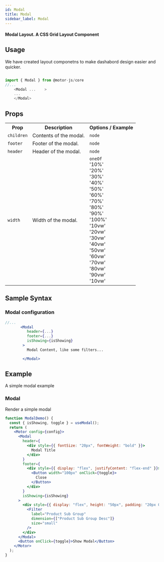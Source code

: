 ```yaml
---
id: Modal
title: Modal
sidebar_label: Modal
---
```


#### Modal Layout. A CSS Grid Layout Component

## Usage

We have created layout componetns to make dashabord design easier and quicker.

```javascript

import { Modal } from @motor-js/core
//...
    <Modal ...    >
    ...
    </Modal>

```

## Props

<table>
  <tr>
    <th>Prop</th>
    <th>Description</th>
    <th>Options / Example</th>
  </tr>
  <tr>
    <td>
      <code>children</code>
    </td>
    <td>Contents of the modal.</td>
    <td>
      <code>node</code> <br />
    </td>
  </tr>
  <tr>
    <td>
      <code>footer</code>
    </td>
    <td>Footer of the modal.</td>
    <td>
      <code>node</code> <br />
    </td>
  </tr>
  <tr>
    <td>
      <code>header</code>
    </td>
    <td>Header of the modal.</td>
    <td>
      <code>node</code> <br />
    </td>
  </tr>
  <tr>
    <td>
      <code>width</code>
    </td>
    <td>Width of the modal.</td>
    <td>
      <code>oneOf</code> <br />
      '10%' <br /> '20%' <br />
      '30%' <br />
      '40%' <br />
      '50%' <br />
      '60%' <br />
      '70%' <br />
      '80%' <br />
      '90%' <br />
      '100%' <br />
      '10vw' <br />
      '20vw' <br />
      '30vw' <br />
      '40vw' <br />
      '50vw' <br />
      '60vw' <br />
      '70vw' <br />
      '80vw' <br />
      '90vw' <br />
      '10vw' <br />
    </td>
  </tr>
</table>

## Sample Syntax

### Modal configuration

```jsx {11}
//...
       <Modal
          header={...}
          footer={...}
          isShowing={isShowing}
        >
          Modal Content, like some filters...

        </Modal>
```

## Example

A simple modal example

### Modal

Render a simple modal

```jsx live
function ModalDemo() {
  const { isShowing, toggle } = useModal();
  return (
    <Motor config={config}>
      <Modal
        header={
          <div style={{ fontSize: "20px", fontWeight: "bold" }}>
            Modal Title
          </div>
        }
        footer={
          <div style={{ display: "flex", justifyContent: "flex-end" }}>
            <Button width="100px" onClick={toggle}>
              Close
            </Button>
          </div>
        }
        isShowing={isShowing}
      >
        <div style={{ display: "flex", height: "50px", padding: "20px 0px" }}>
          <Filter
            label="Product Sub Group"
            dimension={["Product Sub Group Desc"]}
            size="small"
          />
        </div>
      </Modal>
      <Button onClick={toggle}>Show Modal</Button>
    </Motor>
  );
}
```
